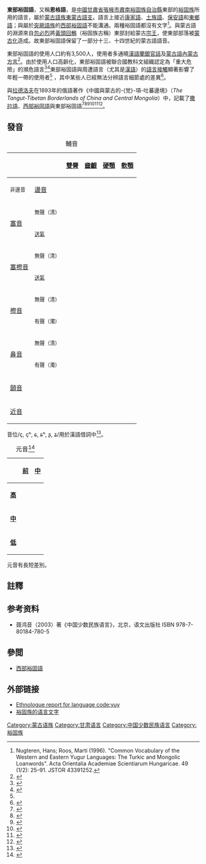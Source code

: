 {{Infobox Language
|name=東部裕固語
|nativename=
|familycolor=Altaic
|states=[[中国|中国]]
|region=[[甘肃省|甘肃省]]
|speakers=3,500
|fam1=[[蒙古语族|蒙古语族]]
|fam2=[[东蒙古语支|东蒙古语支]]
|fam3=蒙古尔次语支
|iso2=tut
|iso3=yuy
|vitality=s
}}

'''東部裕固語'''，又稱'''恩格語'''，是[[中國|中國]][[甘肅省|甘肅省]][[張掖市|張掖市]][[肅南裕固族自治縣|肅南裕固族自治縣]]東部的[[裕固族|裕固族]]所用的語言，屬於[[蒙古語族|蒙古語族]][[東蒙古語支|東蒙古語支]]。語言上接近[[康家語|康家語]]、[[土族語|土族語]]、[[保安語|保安語]]和[[東鄉語|東鄉語]]；與屬於[[突厥語族|突厥語族]]的[[西部裕固語|西部裕固語]]不能溝通。兩種裕固語都沒有文字<ref>Nugteren, Hans; Roos, Marti (1996). "Common Vocabulary of the Western and Eastern Yugur Languages: The Turkic and Mongolic Loanwords". Acta Orientalia Academiae Scientiarum Hungaricae. 49 (1/2): 25–91. JSTOR 43391252.</ref>。與蒙古語的淵源來自[[忽必烈|忽必烈]]將[[黃頭回紇|黃頭回鶻]]（裕固族古稱）東部封給蒙古[[宗王|宗王]]，使東部部落被[[蒙古化|蒙古化]]造成。故東部裕固語保留了一部分十三、十四世紀的蒙古語語音。

東部裕固語的使用人口約有3,500人，使用者多通曉[[漢語|漢語]][[蘭銀官話|蘭銀官話]]及[[蒙古語|蒙古語]][[內蒙古方言|內蒙古方言]]<ref>{{Cite book |url=https://books.google.com/books?id=glU0vte5gSkC&q=yugur+close+to+original+uyghur&pg=PA822 |title=Atlas of Languages of Intercultural Communication in the Pacific, Asia, and the Americas, Volume 2, Part 1 |date=1996 |publisher=Walter de Gruyter |isbn=978-3-11-013417-9 |editor-last=Wurm |editor-first=Stephen Adolphe |page=822 |language=en |editor-last2=Mühlhäusler |editor-first2=Peter |editor-last3=Tyron |editor-first3=Darrell T. |access-date=2021-09-22 |archive-date=2021-08-18 |archive-url=https://web.archive.org/web/20210818192436/https://books.google.com/books?id=glU0vte5gSkC&q=yugur+close+to+original+uyghur&pg=PA822 }}</ref>。由於使用人口高齡化，東部裕固語被聯合國教科文組織認定為「重大危險」的瀕危語言<ref>{{Cite web |title=East Yugur |url=https://glottolog.org/resource/languoid/id/east2337 |access-date=2021-02-19 |website=Glottolog |language=en |archive-date=2022-03-10 |archive-url=https://web.archive.org/web/20220310052158/https://glottolog.org/resource/languoid/id/east2337 }}</ref><ref name=":1">{{Cite book |last=Wu |first=Han |url=https://www.atlantis-press.com/proceedings/icemeet-16/25869215 |title=Proceedings of the 2016 2nd International Conference on Economics, Management Engineering and Education Technology (ICEMEET 2016) |last2=Jin |first2=Yasheng |date=2017 |publisher=Atlantis Press |isbn=978-94-6252-288-6 |pages=745–749 |language=en |chapter=Phonetic Changes of Eastern Yugur Language: Case Study of Vowel /ɐ/ |doi=10.2991/icemeet-16.2017.155 |doi-access=free |access-date=2021-09-22 |archive-date=2021-08-18 |archive-url=https://web.archive.org/web/20210818193449/https://www.atlantis-press.com/proceedings/icemeet-16/25869215 }}</ref>東部裕固語與周遭語言（尤其是[[漢語|漢語]]）的[[語言接觸|語言接觸]]顯著影響了年輕一帶的使用者<ref name=":1" /> ，其中某些人已經無法分辨語言細節處的差異<ref name="Wu and Yu 2017">{{Cite book |last=Wu |first=Han |url=https://www.atlantis-press.com/proceedings/iemss-17/25873095 |title=Features and Changes of Vowels of Eastern Yugur Language |last2=Yu |first2=Hongzhi |date=2017 |publisher=Atlantis Press |isbn=978-94-6252-314-2 |pages=681–685 |language=en |doi=10.2991/iemss-17.2017.136 |doi-access=free |access-date=2021-09-22 |archive-date=2021-08-18 |archive-url=https://web.archive.org/web/20210818192437/https://www.atlantis-press.com/proceedings/iemss-17/25873095 }}</ref>。

{{Tsl|en|Grigory Potanin|格列高里‧波塔寧|波塔寧}}與[[瓦西里·拉德洛夫|拉德洛夫]]在1893年的俄語著作《中國與蒙古的-{党}-項-吐蕃邊境》（''The Tangut-Tibetan Borderlands of China and Central Mongolia''）中，記載了[[撒拉語|撒拉語]]、[[西部裕固語|西部裕固語]]與東部裕固語<ref>{{Cite journal |last=Poppe |first=Nicholas |date=1953 |title=Remarks on The Salar Language |journal=Harvard Journal of Asiatic Studies |language=en |volume=16 |issue=3/4 |pages=438–477 |doi=10.2307/2718250 |jstor=2718250}}</ref><ref>{{Cite thesis |last=Roos |first=Martina Erica |title=The Western Yugur (Yellow Uygur) Language: Grammar, Texts, Vocabulary |date=2000 |degree=Doctoral |publisher=Rijksuniversiteit te Leiden |url=http://members.home.nl/marcmarti/yugur/biblio/ROOS_WesternYugurLanguage.pdf |language=en |url-status=dead |archive-url=https://web.archive.org/web/20160304121456/http://members.home.nl/marcmarti/yugur/biblio/ROOS_WesternYugurLanguage.pdf |archive-date=2016-03-04}}</ref><ref>{{Cite web |title=Yugurology |url=http://home.arcor.de/marcmarti/yugur/yugurol.htm |url-status=dead |archive-url=https://web.archive.org/web/20031005162152/http://home.arcor.de/marcmarti/yugur/yugurol.htm |archive-date=October 5, 2003 |website=The Western Yugur Steppe |language=en}}</ref><ref name="Potanin1893">{{Cite book |last=Potanin |first=Grigory Nikolayevich (Григорий Николаевич Потанин) |url=https://books.google.com/books?id=crgQAQAAMAAJ |title=Tangutsko-Tibetskaya okraina Kitaya i Tsentralnaya Mongoliya: puteshestvie G.N. Potanina 1884–1886 |date=1893 |publisher=Typ. A. S. Suvoryna |language=ru |script-title=ru:Тангутско-Тибетская окраина Китая и Центральная Монголія: путешествіе Г.Н. Потанина 1884–1886 |author-link=Grigory Potanin |access-date=2021-09-22 |archive-date=2021-08-18 |archive-url=https://web.archive.org/web/20210818192433/https://books.google.com/books?id=crgQAQAAMAAJ }}</ref><ref name="Потанин1893">{{Cite book |last=Potanin |first=Grigory Nikolayevich (Григорий Николаевич Потанин) |url=https://books.google.com/books?id=1QMyAQAAMAAJ |title=Tangutsko-Tibetskaya okraina Kitaya i Tsentralnaya Mongoliya: puteshestvie G.N. Potanina 1884–1886 |date=1893 |publisher=Typ. A. S. Suvoryna |volume=2 |language=ru |script-title=ru:Тангутско-Тибетская окраина Китая и Центральная Монголія: путешествіе Г.Н. Потанина 1884–1886 |author-link=Grigory Potanin |access-date=2021-09-22 |archive-date=2021-08-18 |archive-url=https://web.archive.org/web/20210818192432/https://books.google.com/books?id=1QMyAQAAMAAJ }}</ref><ref name="Потанин1893 1">{{Cite book |last=Potanin |first=Grigory Nikolayevich (Григорий Николаевич Потанин) |url=https://books.google.com/books?id=_PwTAAAAIAAJ |title=Tangutsko-Tibetskaya okraina Kitaya i Tsentralnaya Mongoliya: puteshestvie G.N. Potanina 1884–1886 |date=1893 |publisher=Typ. A. S. Suvoryna |language=ru |script-title=ru:Тангутско-Тибетская окраина Китая и Центральная Монголія: путешествіе Г.Н. Потанина 1884–1886 |author-link=Grigory Potanin |access-date=2021-09-22 |archive-date=2021-08-18 |archive-url=https://web.archive.org/web/20210818192434/https://books.google.com/books?id=_PwTAAAAIAAJ }}</ref>。

== 發音 ==
{| class="wikitable" style="text-align:center"
|+輔音
! colspan="2" rowspan="2" |
! rowspan="2" |[[雙唇音|雙脣]]
! colspan="2" |[[齒齦音|齒齦]]
! rowspan="2" |[[硬顎音|硬顎]]
! rowspan="2" |[[軟顎音|軟顎]]
! rowspan="2" |[[小舌音|小舌]]
! rowspan="2" |[[聲門音|聲門]]
|-
!<small>非邊音</small>
![[邊音|邊音]]
|-
! rowspan="2" |[[塞音|塞音]]
!<small>無聲（清）</small>
|{{IPA link|p}}
|{{IPA link|t}}
|
|
|{{IPA link|k}}
|{{IPA link|q}}
|
|-
![[送氣|<small>送氣</small>]]
|{{IPA link|pʰ}}
|{{IPA link|tʰ}}
|
|
|{{IPA link|kʰ}}
|{{IPA link|qʰ}}
|
|-
! rowspan="2" |[[塞擦音|塞擦音]]
!<small>無聲（清）</small>
|
|{{IPA link|t͡s}}
|
|{{IPA link|t͡ʃ}}
|
|
|
|-
![[送氣|<small>送氣</small>]]
|
|{{IPA link|t͡sʰ}}
|
|{{IPA link|t͡ʃʰ}}
|
|
|
|-
! rowspan="2" |[[擦音|擦音]]
!<small>無聲（清）</small>
|
|{{IPA link|s}}
|{{IPA link|ɬ}}
|{{IPA link|ʃ}}
|
|{{IPA link|χ}}
|{{IPA link|h}}
|-
!<small>有聲（濁）</small>
|{{IPA link|β}}
|
|
|
|{{IPA link|ɣ}}
|{{IPA link|ʁ}}
|
|-
! rowspan="2" |[[鼻音|鼻音]]
!<small>無聲（清）</small>
|
|{{IPA link|n̥}}
|
|
|
|
|
|-
!<small>有聲（濁）</small>
|{{IPA link|m}}
|{{IPA link|n}}
|
|
|{{IPA link|ŋ}}
|
|
|-
! colspan="2" |[[顫音|顫音]]
|
|{{IPA link|r}}
|
|
|
|
|
|-
! colspan="2" |[[近音|近音]]
|
|
|{{IPA link|l}}
|{{IPA link|j}}
|
|
|
|}
音位/ç, çʰ, ɕ, ɕʰ, ʂ, ʑ/用於漢語借詞中<ref name="Nugteren and Roos 1996">{{Cite journal |last=Nugteren |first=Hans |last2=Roos |first2=Marti |date=1996 |title=Common Vocabulary of the Western and Eastern Yugur Languages: The Turkic and Mongolic Loanwords |journal=Acta Orientalia Academiae Scientiarum Hungaricae |language=en |volume=49 |issue=1/2 |pages=25–91 |jstor=43391252}}</ref>。

{| class="wikitable"
|+元音<ref>{{harvp|Chuluu|1994}}</ref>
|-
!
! colspan="2" |[[前元音|前]]
![[央元音|中]]
![[後元音|後]]
|- style="text-align: center;"
!'''[[閉元音|高]]'''
|{{IPA link|i}}
|{{IPA link|y}} ||{{IPA link|ʉ}}
|{{IPA link|u}}
|- style="text-align: center;"
!'''[[中元音|中]]'''
|{{IPA link|e}}
|{{IPA link|ø}}
|{{IPA link|ə}}
|{{IPA link|o}} {{IPA link|ɔ}}
|- style="text-align: center;"
!'''[[開元音|低]]'''
| colspan="2" | || ||{{IPA link|ɑ}}
|}
元音有長短差別。

==註釋==
{{reflist}}

==参考资料==
{{refbegin}}
*聂鸿音（2003）著《中国少数民族语言》，北京，语文出版社 ISBN 978-7-80184-780-5
{{refend}}

==參閲==
*[[西部裕固語|西部裕固語]]

==外部链接==
*[http://www.ethnologue.com/show_language.asp?code=yuy Ethnologue report for language code:yuy] {{Wayback|url=http://www.ethnologue.com/show_language.asp?code=yuy |date=20121018051234 }}
*[https://web.archive.org/web/20101007092749/http://www.gs.xinhuanet.com/dfpd/2005-12/23/content_5885443.htm 裕固族的语言文字]
{{蒙古语族}}
{{中國語言}}

[[Category:蒙古语族|Category:蒙古语族]]
[[Category:甘肃语言|Category:甘肃语言]]
[[Category:中国少数民族语言|Category:中国少数民族语言]]
[[Category:裕固族|Category:裕固族]]